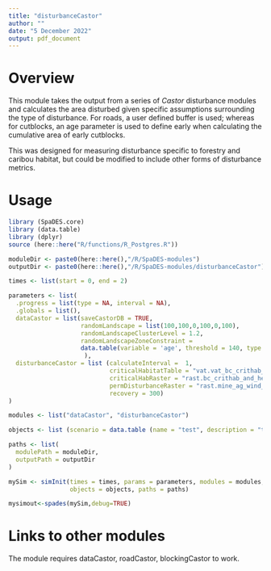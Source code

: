 ```yaml
---
title: "disturbanceCastor"
author: ""
date: "5 December 2022"
output: pdf_document
---
```


# Overview

This module takes the output from a series of *Castor* disturbance modules and calculates the area disturbed given specific assumptions surrounding the type of disturbance. For roads, a user defined buffer is used; whereas for cutblocks, an age parameter is used to define early when calculating the cumulative area of early cutblocks.

This was designed for measuring disturbance specific to forestry and caribou habitat, but could be modified to include other forms of disturbance metrics. 

# Usage

```r
library (SpaDES.core)
library (data.table)
library (dplyr)
source (here::here("R/functions/R_Postgres.R"))

moduleDir <- paste0(here::here(),"/R/SpaDES-modules")
outputDir <- paste0(here::here(),"/R/SpaDES-modules/disturbanceCastor")

times <- list(start = 0, end = 2)

parameters <- list(
  .progress = list(type = NA, interval = NA),
  .globals = list(),
  dataCastor = list(saveCastorDB = TRUE,
                    randomLandscape = list(100,100,0,100,0,100),
                    randomLandscapeClusterLevel = 1.2,
                    randomLandscapeZoneConstraint = 
                    data.table(variable = 'age', threshold = 140, type = 'ge', percentage = 20)
                     ),
  disturbanceCastor = list (calculateInterval =  1, 
                            criticalHabitatTable = "vat.vat_bc_crithab_and_herd",
                            criticalHabRaster = "rast.bc_crithab_and_herd",
                            permDisturbanceRaster = "rast.mine_ag_wind_rail",
                            recovery = 300)
)

modules <- list("dataCastor", "disturbanceCastor")

objects <- list (scenario = data.table (name = "test", description = "test"))

paths <- list(
  modulePath = moduleDir,
  outputPath = outputDir
)

mySim <- simInit(times = times, params = parameters, modules = modules,
                 objects = objects, paths = paths)

mysimout<-spades(mySim,debug=TRUE) 
```


# Links to other modules

The module requires dataCastor, roadCastor, blockingCastor to work.


